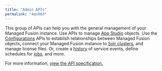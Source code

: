 ```yaml
---
title: "Admin APIs"
permalink: "4qv08d"
---
```


This group of APIs can help you with the general management of your Managed Fusion instance. Use APIs to manage [App Studio](/managed-fusion/5.9/n2q1el/apps-api) objects. Use the [Configurations](/managed-fusion/5.9/31rfto/configurations-api) APIs to establish relationships between Managed Fusion objects, connect your Managed Fusion instance to [Solr clusters](/managed-fusion/5.9/i645q3/solr-api), and manage license files. Or, create a [history](/managed-fusion/5.9/q154ig/history-api) of service events, define schedules for [jobs](/managed-fusion/5.9/lggfzz/jobs-api), and more.

For more information, [view the API specification.](?open-api=true)
